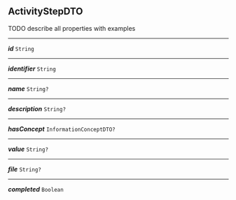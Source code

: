 


## ActivityStepDTO



TODO describe all properties with examples



---

***id*** `String`

---

***identifier*** `String`

---

***name*** `String?`

---

***description*** `String?`

---

***hasConcept*** `InformationConceptDTO?`

---

***value*** `String?`

---

***file*** `String?`

---

***completed*** `Boolean`
